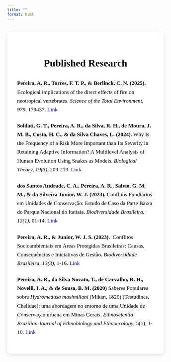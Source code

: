 ```yaml
---
title: ""
format: html
---
```


```{=html}
<!-- Importando as fontes -->
<link href="https://fonts.googleapis.com/css2?family=Playfair+Display:wght@400;700&family=Libertinus+Serif&display=swap" rel="stylesheet">

<style>
/* Fundo com imagem e transparência */
body {
  background: url("images/background.jpeg") no-repeat center center fixed;
  background-size: cover;
  font-family: 'Libertinus Serif', serif; /* Fonte do corpo */
  color: #000; /* texto preto */
  line-height: 1.6;
}

body::before {
  content: "";
  position: fixed;
  top: 0; left: 0;
  width: 100%; height: 100%;
  background-color: rgba(255,255,255,0.1); /* branco 50% transparente */
  z-index: -1;
}

.research-container {
  max-width: 800px;
  margin: 2rem auto;
  padding: 2rem;
  background-color: rgba(255, 255, 255, 0.7);
  border-radius: 12px;
  box-shadow: 0 4px 12px rgba(0,0,0,0.1);
}

.research-container h2, 
.research-container h1, 
.research-container h3, 
.research-container h4 {
  text-align: center;
  margin-bottom: 1.5rem;
  font-family: 'Playfair Display', serif; /* Fonte dos títulos */
  font-size: 2rem;
  font-weight: 700;
}

.research-item {
  margin-bottom: 1.5rem;
  font-size: 1.1rem; /* ajuste no tamanho do texto */
}

.research-item a {
  color: #1a0dab;
  text-decoration: none;
}

.research-item a:hover {
  text-decoration: underline;
}
</style>

```

:::::::: research-container
<h2>Published Research</h2>

::: research-item
<strong>Pereira, A. R., Torres, F. T. P., & Berlinck, C. N. (2025).</strong> Ecological implications of the direct effects of fire on neotropical vertebrates. <em>*Science of the Total Environment*</em>*, 979*, 179437. <a href="https://doi.org/10.1016/j.scitotenv.2025.179437" target="_blank">Link</a>
:::

::: research-item
<strong>Soldati, G. T., Pereira, A. R., da Silva, R. H., de Moura, J. M. B., Costa, H. C., & da Silva Chaves, L. (2024).</strong> Why Is the Frequency of a Risk More Important than Its Severity in Retaining Adaptive Information? A Multilevel Analysis of Human Evolution Using Snakes as Models. <em>*Biological Theory*</em>, *19(3)*, 209-219. <a href="https://doi.org/10.1007/s13752-024-00465-5" target="_blank">Link</a>
:::

::: research-item
<strong>dos Santos Andrade, C. A., Pereira, A. R., Salvio, G. M. M., & da Silveira Junior, W. J. (2023).</strong> Conflitos Fundiários em Unidades de Conservação: Estudo de Caso da Parte Baixa do Parque Nacional do Itatiaia. <em>*Biodiversidade Brasileira*</em>*, 13(1)*, 01-14. <a href="https://doi.org/10.37002/biodiversidadebrasileira.v13i1.2307" target="_blank">Link</a>
:::

::: research-item
<strong>Pereira, A. R., & Junior, W. J. S. (2023). </strong> Conflitos Socioambientais em Áreas Protegidas Brasileiras: Causas, Consequências e Iniciativas de Gestão. <em>*Biodiversidade Brasileira*</em>*, 13(3)*, 1-16. <a href="https://doi.org/10.37002/biodiversidadebrasileira.v13i3.2338" target="_blank">Link</a>
:::

::: research-item
<strong>Pereira, A. R., da Silva Novato, T., de Carvalho, R. H., Novelli, I. A., & de Sousa, B. M. (2020)</strong> Saberes Populares sobre <em>Hydromedusa maximiliani</em> (Mikan, 1820) (Testudines, Chelidae): uma abordagem no entorno de uma Unidade de Conservação urbana em Minas Gerais. <em>*Ethnoscientia-Brazilian Journal of Ethnobiology and Ethnoecology*</em>, 5(1), 1-10. <a href="http://dx.doi.org/10.18542/ethnoscientia.v5i1.10288" target="_blank">Link</a>
:::
::::::::
